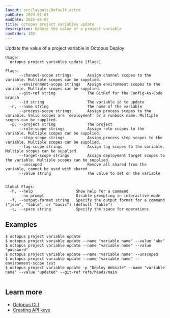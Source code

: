 ```yaml
---
layout: src/layouts/Default.astro
pubDate: 2023-01-01
modDate: 2025-05-07
title: octopus project variables update
description: Update the value of a project variable
navOrder: 102
---
```


Update the value of a project variable in Octopus Deploy

```
Usage:
  octopus project variables update [flags]

Flags:
      --channel-scope strings       Assign channel scopes to the variable. Multiple scopes can be supplied.
      --environment-scope strings   Assign environment scopes to the variable. Multiple scopes can be supplied.
      --git-ref string              The GitRef for the Config-As-Code branch
      --id string                   The variable id to update
  -n, --name string                 The name of the variable
      --process-scope strings       Assign process scopes to the variable. Valid scopes are 'deployment' or a runbook name. Multiple scopes can be supplied.
  -p, --project string              The project
      --role-scope strings          Assign role scopes to the variable. Multiple scopes can be supplied.
      --step-scope strings          Assign process step scopes to the variable. Multiple scopes can be supplied.
      --tag-scope strings           Assign tag scopes to the variable. Multiple scopes can be supplied.
      --target-scope strings        Assign deployment target scopes to the variable. Multiple scopes can be supplied.
      --unscoped                    Remove all shared from the variable, cannot be used with shared
      --value string                The value to set on the variable


Global Flags:
  -h, --help                   Show help for a command
      --no-prompt              Disable prompting in interactive mode
  -f, --output-format string   Specify the output format for a command ("json", "table", or "basic") (default "table")
  -s, --space string           Specify the space for operations

```

## Examples

<SamplesInstance />

```
$ octopus project variable update
$ octopus project variable update --name "variable name" --value "abc"
$ octopus project variable update --name "variable name" --value "password"
$ octopus project variable update --name "variable name" --unscoped
$ octopus project variable update --name "variable name" --environment-scope test
$ octopus project variable update -p "Deploy Website" --name "variable name" --value "updated" --git-ref refs/heads/main


```

## Learn more

- [Octopus CLI](/docs/octopus-rest-api/cli)
- [Creating API keys](/docs/octopus-rest-api/how-to-create-an-api-key)